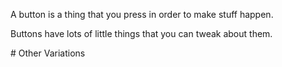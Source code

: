
<Meta of={ButtonStories} />

<Title>Button</Title>

A button is a thing that you press in order to make stuff happen.

<Primary />

Buttons have lots of little things that you can tweak about them.

<Controls />
# Other Variations
<Stories />
